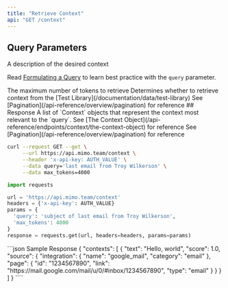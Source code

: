 ```yaml
---
title: "Retrieve Context"
api: "GET /context"
---
```


## Query Parameters

<ParamField query="query" type="string" required>
  A description of the desired context

  <Tip>Read [Formulating a Query](/api-reference/endpoints/context/formulating-a-query) to learn best practice with the `query` parameter.</Tip>

</ParamField>
<ParamField query="max_tokens" type="integer" default="2000">
  The maximum number of tokens to retrieve
</ParamField>
<ParamField query="use_sample_data" type="boolean" default="False">
  Determines whether to retrieve context from the [Test Library](/documentation/data/test-library)
</ParamField>
<ParamField query="next_token" type="string">
  See [Pagination](/api-reference/overview/pagination) for reference
</ParamField>
## Response
<ResponseField name="contexts" type="Context[]" required>
  A list of `Context` objects that represent the context most relevant to the `query`. See [The Context Object](/api-reference/endpoints/context/the-context-object) for reference
</ResponseField>
<ResponseField name="next_token" type="string">
  See [Pagination](/api-reference/overview/pagination) for reference
</ResponseField>
<RequestExample>

```bash cURL
curl --request GET --get \
     --url https://api.mimo.team/context \
     --header 'x-api-key: AUTH_VALUE' \
     --data query='last email from Troy Wilkerson' \
     --data max_tokens=4000
```

```python Python
import requests

url = 'https://api.mimo.team/context'
headers = {'x-api-key': AUTH_VALUE}
params = {
  'query': 'subject of last email from Troy Wilkerson',
  'max_tokens': 4000
}
response = requests.get(url, headers=headers, params=params)

```

</RequestExample>
<ResponseExample>
```json Sample Response
{
  "contexts": [
    {
      "text": "Hello, world",
      "score": 1.0,
      "source": {
        "integration": {
          "name": "google_mail",
          "category": "email"
        },
        "page": {
          "id": "1234567890",
          "link": "https://mail.google.com/mail/u/0/#inbox/1234567890",
          "type": "email"
        }
      }
    }
  ]
}
````

</ResponseExample>
